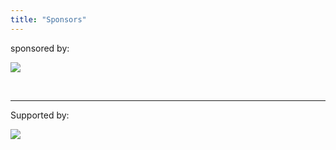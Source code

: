 ```yaml
---
title: "Sponsors"
---
```


sponsored by:

[![](images/ob.jpg)](https://bioestatisticas.wixsite.com/bioestatisticas)

<br>

-------------------------------

Supported by:

![](images/bolsaSPT.jpg)
